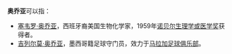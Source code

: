 '''奥乔亚'''可以指：
* [[塞韦罗·奥乔亚|塞韦罗·奥乔亚]]，西班牙裔美国生物化学家，1959年[[诺贝尔生理学或医学奖|诺贝尔生理学或医学奖]]获得者。
* [[吉列尔莫·奥乔亚|吉列尔莫·奥乔亚]]，墨西哥籍足球守门员，效力于[[马拉加足球俱乐部|马拉加足球俱乐部]]。
{{disambig|cat=三字人名消歧义}}